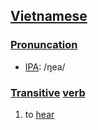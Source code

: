 ==[[Vietnamese]]==

===[[Pronuncation]]===
*[[International Phonetic Alphabet|IPA]]: /ŋea/

===[[Transitive]] [[verb]]===
#to [[hear]]